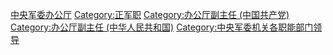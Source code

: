 [[Category:中央军委办公厅|]]
[[Category:正军职|Category:正军职]]
[[Category:办公厅副主任_(中国共产党)|Category:办公厅副主任 (中国共产党)]]
[[Category:办公厅副主任_(中华人民共和国)|Category:办公厅副主任 (中华人民共和国)]]
[[Category:中央军委机关各职能部门领导‎|Category:中央军委机关各职能部门领导‎]]